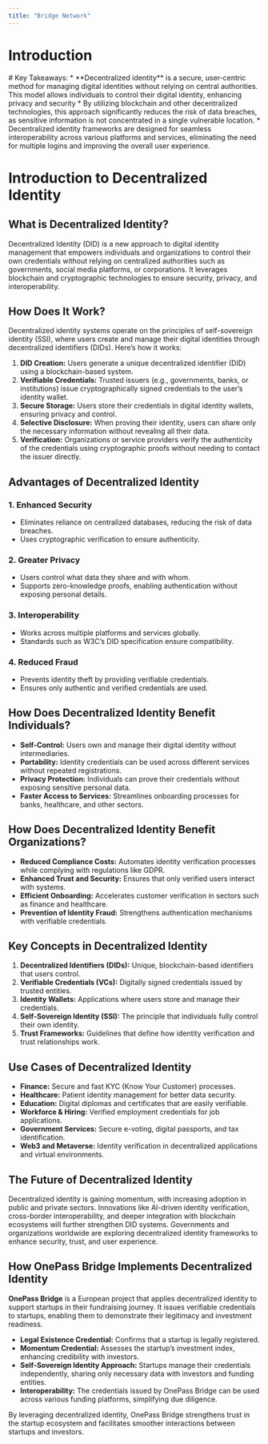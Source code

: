 ```yaml
---
title: "Bridge Network"
---
```



# Introduction

<Alert>
  <AlertTitle># Key Takeaways:</AlertTitle>
  <AlertDescription>
    *   **Decentralized identity** is a secure, user-centric method for managing digital identities without relying on central authorities. This model allows individuals to control their digital identity, enhancing privacy and security
    *   By utilizing blockchain and other decentralized technologies, this approach significantly reduces the risk of data breaches, as sensitive information is not concentrated in a single vulnerable location.
    *   Decentralized identity frameworks are designed for seamless interoperability across various platforms and services, eliminating the need for multiple logins and improving the overall user experience.
  </AlertDescription>
</Alert>

# Introduction to Decentralized Identity

## What is Decentralized Identity?

Decentralized Identity (DID) is a new approach to digital identity management that empowers individuals and organizations to control their own credentials without relying on centralized authorities such as governments, social media platforms, or corporations. It leverages blockchain and cryptographic technologies to ensure security, privacy, and interoperability.

## How Does It Work?

Decentralized identity systems operate on the principles of self-sovereign identity (SSI), where users create and manage their digital identities through decentralized identifiers (DIDs). Here’s how it works:

1. **DID Creation:** Users generate a unique decentralized identifier (DID) using a blockchain-based system.
2. **Verifiable Credentials:** Trusted issuers (e.g., governments, banks, or institutions) issue cryptographically signed credentials to the user’s identity wallet.
3. **Secure Storage:** Users store their credentials in digital identity wallets, ensuring privacy and control.
4. **Selective Disclosure:** When proving their identity, users can share only the necessary information without revealing all their data.
5. **Verification:** Organizations or service providers verify the authenticity of the credentials using cryptographic proofs without needing to contact the issuer directly.

## Advantages of Decentralized Identity

### 1. **Enhanced Security**

- Eliminates reliance on centralized databases, reducing the risk of data breaches.
- Uses cryptographic verification to ensure authenticity.

### 2. **Greater Privacy**

- Users control what data they share and with whom.
- Supports zero-knowledge proofs, enabling authentication without exposing personal details.

### 3. **Interoperability**

- Works across multiple platforms and services globally.
- Standards such as W3C’s DID specification ensure compatibility.

### 4. **Reduced Fraud**

- Prevents identity theft by providing verifiable credentials.
- Ensures only authentic and verified credentials are used.

## How Does Decentralized Identity Benefit Individuals?

- **Self-Control:** Users own and manage their digital identity without intermediaries.
- **Portability:** Identity credentials can be used across different services without repeated registrations.
- **Privacy Protection:** Individuals can prove their credentials without exposing sensitive personal data.
- **Faster Access to Services:** Streamlines onboarding processes for banks, healthcare, and other sectors.

## How Does Decentralized Identity Benefit Organizations?

- **Reduced Compliance Costs:** Automates identity verification processes while complying with regulations like GDPR.
- **Enhanced Trust and Security:** Ensures that only verified users interact with systems.
- **Efficient Onboarding:** Accelerates customer verification in sectors such as finance and healthcare.
- **Prevention of Identity Fraud:** Strengthens authentication mechanisms with verifiable credentials.

## Key Concepts in Decentralized Identity

1. **Decentralized Identifiers (DIDs):** Unique, blockchain-based identifiers that users control.
2. **Verifiable Credentials (VCs):** Digitally signed credentials issued by trusted entities.
3. **Identity Wallets:** Applications where users store and manage their credentials.
4. **Self-Sovereign Identity (SSI):** The principle that individuals fully control their own identity.
5. **Trust Frameworks:** Guidelines that define how identity verification and trust relationships work.

## Use Cases of Decentralized Identity

- **Finance:** Secure and fast KYC (Know Your Customer) processes.
- **Healthcare:** Patient identity management for better data security.
- **Education:** Digital diplomas and certificates that are easily verifiable.
- **Workforce & Hiring:** Verified employment credentials for job applications.
- **Government Services:** Secure e-voting, digital passports, and tax identification.
- **Web3 and Metaverse:** Identity verification in decentralized applications and virtual environments.

## The Future of Decentralized Identity

Decentralized identity is gaining momentum, with increasing adoption in public and private sectors. Innovations like AI-driven identity verification, cross-border interoperability, and deeper integration with blockchain ecosystems will further strengthen DID systems. Governments and organizations worldwide are exploring decentralized identity frameworks to enhance security, trust, and user experience.

## How OnePass Bridge Implements Decentralized Identity

**OnePass Bridge** is a European project that applies decentralized identity to support startups in their fundraising journey. It issues verifiable credentials to startups, enabling them to demonstrate their legitimacy and investment readiness.

- **Legal Existence Credential:** Confirms that a startup is legally registered.
- **Momentum Credential:** Assesses the startup’s investment index, enhancing credibility with investors.
- **Self-Sovereign Identity Approach:** Startups manage their credentials independently, sharing only necessary data with investors and funding entities.
- **Interoperability:** The credentials issued by OnePass Bridge can be used across various funding platforms, simplifying due diligence.

By leveraging decentralized identity, OnePass Bridge strengthens trust in the startup ecosystem and facilitates smoother interactions between startups and investors.
